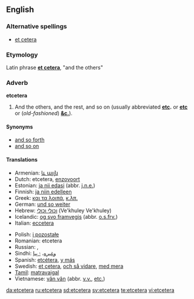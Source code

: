 ==English==

===Alternative spellings===
*[[et cetera]]

===Etymology===
Latin phrase '''[[et cetera]]''', "and the others"

===Adverb===
'''etcetera'''

# And the others, and the rest, and so on (usually abbreviated '''[[etc]].''' or '''[[etc]]''' or (''old-fashioned'') '''[[&c.]]''').

====Synonyms====
*[[and so forth]]
*[[and so on]]

====Translations====
{{top}}
*Armenian: [[և այլն]]
*Dutch: etcetera, [[enzovoort]]
*Estonian: [[ja nii edasi]] (abbr. [[j.n.e.]])
*Finnish: [[ja niin edelleen]]
*Greek: [[και τα λοιπά]], [[κ.λπ.]]
*German: [[und so weiter]]
*Hebrew: [[וכולי וכולי]] (Ve'khuley Ve'khuley)
*Icelandic: [[og svo framvegis]] (abbr. [[o.s.frv.]])
*Italian: [[eccetera]]
{{mid}}
*Polish: [[i pozostałe]]
*Romanian: etcetera
*Russian: {{t-|ru|и так далее}}, {{t-|ru|и т. д.}}
*Sindhi: [[وغيره]]، [[۽ ٻيا]]
*Spanish: [[etcétera]], [[y más]]
*Swedish: [[et cetera]], [[och så vidare]], [[med mera]]
*[[Tamil]]: [[matravaigal]]
*Vietnamese: [[vân vân]] (abbr. [[v.v.]], [[etc.]])
{{bottom}}

[[da:etcetera]]
[[ru:etcetera]]
[[sd:etcetera]]
[[sv:etcetera]]
[[te:etcetera]]
[[vi:etcetera]]